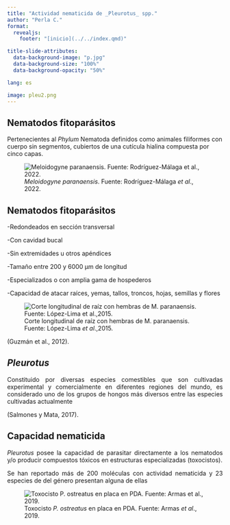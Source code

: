 ```yaml
---
title: "Actividad nematicida de _Pleurotus_ spp."
author: "Perla C."
format: 
  revealjs:
    footer: "[inicio](../../index.qmd)"

title-slide-attributes: 
  data-background-image: "p.jpg"
  data-background-size: "100%"
  data-background-opacity: "50%"

lang: es

image: pleu2.png
---
```


## Nematodos fitoparásitos

Pertenecientes al _Phylum_ Nematoda definidos como animales filiformes con cuerpo sin segmentos, cubiertos de una cutícula hialina compuesta por cinco capas.

![_Meloidogyne paranaensis_. Fuente: Rodríguez-Málaga _et al_., 2022.](nema1.jpg)


## Nematodos fitoparásitos

-Redondeados en sección transversal

-Con cavidad bucal

-Sin extremidades u otros apéndices

-Tamaño entre 200 y 6000 µm de longitud

-Especializados o con amplia gama de hospederos

-Capacidad de atacar raíces, yemas, tallos, troncos, hojas, semillas y flores 

![Corte longitudinal de raíz con hembras de M. paranaensis. Fuente: López-Lima _et al_.,2015.](m.jpg)

(Guzmán et al., 2012). 


## *Pleurotus*

::: {style="text-align:justify"}
Constituido por diversas especies comestibles que son cultivadas experimental y comercialmente en diferentes regiones del mundo, es considerado uno de los grupos de hongos más diversos entre las especies cultivadas actualmente

(Salmones y Mata, 2017).
:::

## Capacidad nematicida

::: {style="text-align:justify"}
*Pleurotus* posee la capacidad de parasitar directamente a los nematodos y/o producir compuestos tóxicos en estructuras especializadas (toxocistos).

Se han reportado más de 200 moléculas con actividad nematicida y 23 especies de del género presentan alguna de ellas
:::

![Toxocisto *P. ostreatus* en placa en PDA. Fuente: Armas _et al_., 2019.](toxo.jpg)


## 
